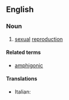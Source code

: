 ==English==

===Noun===
{{en-noun|-}}

# {{context|obsolete}} [[sexual]] [[reproduction]]

====Related terms====
* [[amphigonic]]

====Translations====
{{trans-top|amphigony}}
* Italian: {{t+|it|anfigonia|f}}
{{trans-mid}}
{{trans-bottom}}